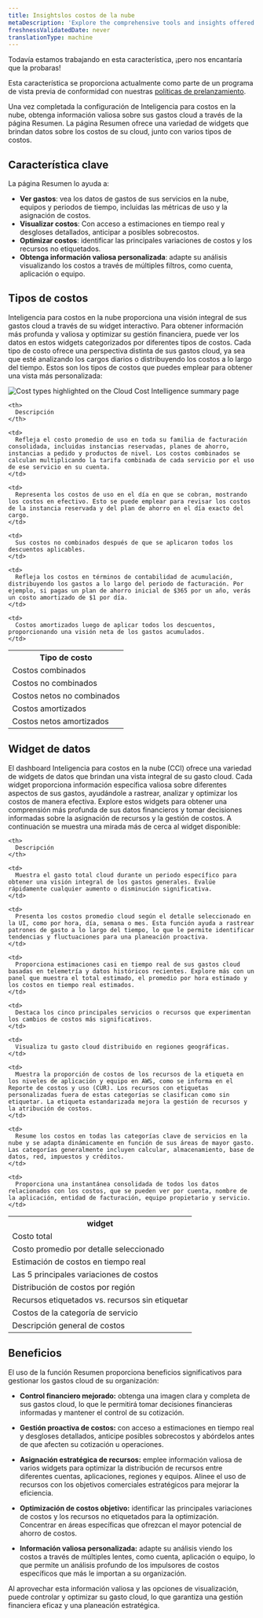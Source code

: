 ```yaml
---
title: Insightslos costos de la nube
metaDescription: 'Explore the comprehensive tools and insights offered by Cloud Cost Intelligence to effectively monitor and analyze your cloud spending. Discover detailed views of your total, average, and real-time costs, top variances, and regional spreads. Learn how to categorize expenses by account, application, billing entity, owning team, and service for optimal financial management.'
freshnessValidatedDate: never
translationType: machine
---
```


<Callout title="avance">
  Todavía estamos trabajando en esta característica, ¡pero nos encantaría que la probaras!

  Esta característica se proporciona actualmente como parte de un programa de vista previa de conformidad con nuestras [políticas de prelanzamiento](/docs/licenses/license-information/referenced-policies/new-relic-pre-release-policy).
</Callout>

Una vez completada la configuración de Inteligencia para costos en la nube, obtenga información valiosa sobre sus gastos cloud a través de la página Resumen. La página Resumen ofrece una variedad de widgets que brindan datos sobre los costos de su cloud, junto con varios tipos de costos.

## Característica clave

La página Resumen lo ayuda a:

* **Ver gastos**: vea los datos de gastos de sus servicios en la nube, equipos y periodos de tiempo, incluidas las métricas de uso y la asignación de costos.
* **Visualizar costos**: Con acceso a estimaciones en tiempo real y desgloses detallados, anticipar a posibles sobrecostos.
* **Optimizar costos**: identificar las principales variaciones de costos y los recursos no etiquetados.
* **Obtenga información valiosa personalizada**: adapte su análisis visualizando los costos a través de múltiples filtros, como cuenta, aplicación o equipo.

## Tipos de costos

Inteligencia para costos en la nube proporciona una visión integral de sus gastos cloud a través de su widget interactivo. Para obtener información más profunda y valiosa y optimizar su gestión financiera, puede ver los datos en estos widgets categorizados por diferentes tipos de costos. Cada tipo de costo ofrece una perspectiva distinta de sus gastos cloud, ya sea que esté analizando los cargos diarios o distribuyendo los costos a lo largo del tiempo. Estos son los tipos de costos que puedes emplear para obtener una vista más personalizada:

<img title="Cost types highlighted on the Cloud Cost Intelligence summary page" alt="Cost types highlighted on the Cloud Cost Intelligence summary page" src="/images/cci_cost_types.webp" />

<table>
  <tr>
    <th>
      Tipo de costo
    </th>

    <th>
      Descripción
    </th>
  </tr>

  <tr>
    <td>
      Costos combinados
    </td>

    <td>
      Refleja el costo promedio de uso en toda su familia de facturación consolidada, incluidas instancias reservadas, planes de ahorro, instancias a pedido y productos de nivel. Los costos combinados se calculan multiplicando la tarifa combinada de cada servicio por el uso de ese servicio en su cuenta.
    </td>
  </tr>

  <tr>
    <td>
      Costos no combinados
    </td>

    <td>
      Representa los costos de uso en el día en que se cobran, mostrando los costos en efectivo. Esto se puede emplear para revisar los costos de la instancia reservada y del plan de ahorro en el día exacto del cargo.
    </td>
  </tr>

  <tr>
    <td>
      Costos netos no combinados
    </td>

    <td>
      Sus costos no combinados después de que se aplicaron todos los descuentos aplicables.
    </td>
  </tr>

  <tr>
    <td>
      Costos amortizados
    </td>

    <td>
      Refleja los costos en términos de contabilidad de acumulación, distribuyendo los gastos a lo largo del periodo de facturación. Por ejemplo, si pagas un plan de ahorro inicial de $365 por un año, verás un costo amortizado de $1 por día.
    </td>
  </tr>

  <tr>
    <td>
      Costos netos amortizados
    </td>

    <td>
      Costos amortizados luego de aplicar todos los descuentos, proporcionando una visión neta de los gastos acumulados.
    </td>
  </tr>
</table>

## Widget de datos

El dashboard Inteligencia para costos en la nube (CCI) ofrece una variedad de widgets de datos que brindan una vista integral de su gasto cloud. Cada widget proporciona información específica valiosa sobre diferentes aspectos de sus gastos, ayudándole a rastrear, analizar y optimizar los costos de manera efectiva. Explore estos widgets para obtener una comprensión más profunda de sus datos financieros y tomar decisiones informadas sobre la asignación de recursos y la gestión de costos. A continuación se muestra una mirada más de cerca al widget disponible:

<table>
  <tr>
    <th>
      widget
    </th>

    <th>
      Descripción
    </th>
  </tr>

  <tr>
    <td>
      Costo total
    </td>

    <td>
      Muestra el gasto total cloud durante un periodo específico para obtener una visión integral de los gastos generales. Evalúe rápidamente cualquier aumento o disminución significativa.
    </td>
  </tr>

  <tr>
    <td>
      Costo promedio por detalle seleccionado
    </td>

    <td>
      Presenta los costos promedio cloud según el detalle seleccionado en la UI, como por hora, día, semana o mes. Esta función ayuda a rastrear patrones de gasto a lo largo del tiempo, lo que le permite identificar tendencias y fluctuaciones para una planeación proactiva.
    </td>
  </tr>

  <tr>
    <td>
      Estimación de costos en tiempo real
    </td>

    <td>
      Proporciona estimaciones casi en tiempo real de sus gastos cloud basadas en telemetría y datos históricos recientes. Explore más con un panel que muestra el total estimado, el promedio por hora estimado y los costos en tiempo real estimados.
    </td>
  </tr>

  <tr>
    <td>
      Las 5 principales variaciones de costos
    </td>

    <td>
      Destaca los cinco principales servicios o recursos que experimentan los cambios de costos más significativos.
    </td>
  </tr>

  <tr>
    <td>
      Distribución de costos por región
    </td>

    <td>
      Visualiza tu gasto cloud distribuido en regiones geográficas.
    </td>
  </tr>

  <tr>
    <td>
      Recursos etiquetados vs. recursos sin etiquetar
    </td>

    <td>
      Muestra la proporción de costos de los recursos de la etiqueta en los niveles de aplicación y equipo en AWS, como se informa en el Reporte de costos y uso (CUR). Los recursos con etiquetas personalizadas fuera de estas categorías se clasifican como sin etiquetar. La etiqueta estandarizada mejora la gestión de recursos y la atribución de costos.
    </td>
  </tr>

  <tr>
    <td>
      Costos de la categoría de servicio
    </td>

    <td>
      Resume los costos en todas las categorías clave de servicios en la nube y se adapta dinámicamente en función de sus áreas de mayor gasto. Las categorías generalmente incluyen calcular, almacenamiento, base de datos, red, impuestos y créditos.
    </td>
  </tr>

  <tr>
    <td>
      Descripción general de costos
    </td>

    <td>
      Proporciona una instantánea consolidada de todos los datos relacionados con los costos, que se pueden ver por cuenta, nombre de la aplicación, entidad de facturación, equipo propietario y servicio.
    </td>
  </tr>
</table>

## Beneficios

El uso de la función Resumen proporciona beneficios significativos para gestionar los gastos cloud de su organización:

* **Control financiero mejorado:** obtenga una imagen clara y completa de sus gastos cloud, lo que le permitirá tomar decisiones financieras informadas y mantener el control de su cotización.

* **Gestión proactiva de costos:** con acceso a estimaciones en tiempo real y desgloses detallados, anticipe posibles sobrecostos y abórdelos antes de que afecten su cotización u operaciones.

* **Asignación estratégica de recursos:** emplee información valiosa de varios widgets para optimizar la distribución de recursos entre diferentes cuentas, aplicaciones, regiones y equipos. Alinee el uso de recursos con los objetivos comerciales estratégicos para mejorar la eficiencia.

* **Optimización de costos objetivo:** identificar las principales variaciones de costos y los recursos no etiquetados para la optimización. Concentrar en áreas específicas que ofrezcan el mayor potencial de ahorro de costos.

* **Información valiosa personalizada:** adapte su análisis viendo los costos a través de múltiples lentes, como cuenta, aplicación o equipo, lo que permite un análisis profundo de los impulsores de costos específicos que más le importan a su organización.

Al aprovechar esta información valiosa y las opciones de visualización, puede controlar y optimizar su gasto cloud, lo que garantiza una gestión financiera eficaz y una planeación estratégica.